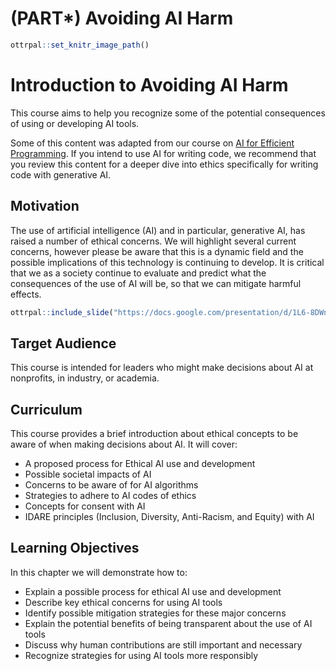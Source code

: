 
# (PART\*) Avoiding AI Harm {-}

```r
ottrpal::set_knitr_image_path()
```

# Introduction to Avoiding AI Harm

This course aims to help you recognize some of the potential consequences of using or developing AI tools.

Some of this content was adapted from our course on [AI for Efficient Programming](https://hutchdatascience.org/AI_for_Efficient_Programming/ethics-of-using-ai.html). If you intend to use AI for writing code, we recommend that you review this content for a deeper dive into ethics specifically for writing code with generative AI. 

## Motivation

The use of artificial intelligence (AI) and in particular, generative AI, has raised a number of ethical concerns. We will highlight several current concerns, however please be aware that this is a dynamic field and the possible implications of this technology is continuing to develop. It is critical that we as a society continue to evaluate and predict what the consequences of the use of AI will be, so that we can mitigate harmful effects.

```r
ottrpal::include_slide("https://docs.google.com/presentation/d/1L6-8DWn028c1o0p9gwXmz90BRcy_PjPqb683nbk1gHQ/edit#slide=id.g263a8b2455e_0_0")
```

## Target Audience  

This course is intended for leaders who might make decisions about AI at nonprofits, in industry, or academia. 

## Curriculum  

This course provides a brief introduction about ethical concepts to be aware of when making decisions about AI. It will cover:

- A proposed process for Ethical AI use and development
- Possible societal impacts of AI 
- Concerns to be aware of for AI algorithms
- Strategies to adhere to AI codes of ethics
- Concepts for consent with AI
- IDARE principles (Inclusion, Diversity, Anti-Racism, and Equity) with AI 

## Learning Objectives

In this chapter we will demonstrate how to:

- Explain a possible process for ethical AI use and development
- Describe key ethical concerns for using AI tools
- Identify possible mitigation strategies for these major concerns
- Explain the potential benefits of being transparent about the use of AI tools
- Discuss why human contributions are still important and necessary 
- Recognize strategies for using AI tools more responsibly

